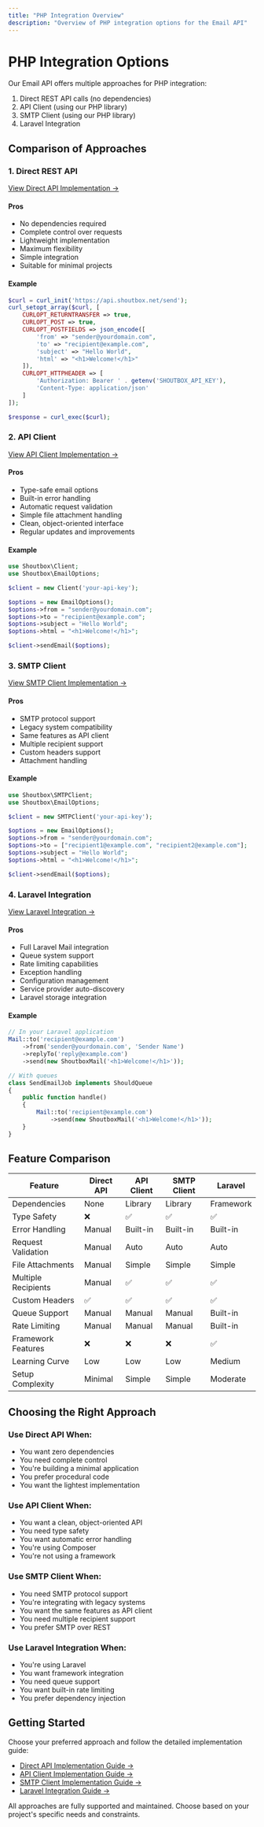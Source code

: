 ```yaml
---
title: "PHP Integration Overview"
description: "Overview of PHP integration options for the Email API"
---
```


# PHP Integration Options

Our Email API offers multiple approaches for PHP integration:

1. Direct REST API calls (no dependencies)
2. API Client (using our PHP library)
3. SMTP Client (using our PHP library)
4. Laravel Integration

## Comparison of Approaches

### 1. Direct REST API

[View Direct API Implementation →](/examples/php-direct-api)

#### Pros
- No dependencies required
- Complete control over requests
- Lightweight implementation
- Maximum flexibility
- Simple integration
- Suitable for minimal projects

#### Example
```php
$curl = curl_init('https://api.shoutbox.net/send');
curl_setopt_array($curl, [
    CURLOPT_RETURNTRANSFER => true,
    CURLOPT_POST => true,
    CURLOPT_POSTFIELDS => json_encode([
        'from' => "sender@yourdomain.com",
        'to' => "recipient@example.com",
        'subject' => "Hello World",
        'html' => "<h1>Welcome!</h1>"
    ]),
    CURLOPT_HTTPHEADER => [
        'Authorization: Bearer ' . getenv('SHOUTBOX_API_KEY'),
        'Content-Type: application/json'
    ]
]);

$response = curl_exec($curl);
```

### 2. API Client

[View API Client Implementation →](/examples/php-api-client)

#### Pros
- Type-safe email options
- Built-in error handling
- Automatic request validation
- Simple file attachment handling
- Clean, object-oriented interface
- Regular updates and improvements

#### Example
```php
use Shoutbox\Client;
use Shoutbox\EmailOptions;

$client = new Client('your-api-key');

$options = new EmailOptions();
$options->from = "sender@yourdomain.com";
$options->to = "recipient@example.com";
$options->subject = "Hello World";
$options->html = "<h1>Welcome!</h1>";

$client->sendEmail($options);
```

### 3. SMTP Client

[View SMTP Client Implementation →](/examples/php-smtp-client)

#### Pros
- SMTP protocol support
- Legacy system compatibility
- Same features as API client
- Multiple recipient support
- Custom headers support
- Attachment handling

#### Example
```php
use Shoutbox\SMTPClient;
use Shoutbox\EmailOptions;

$client = new SMTPClient('your-api-key');

$options = new EmailOptions();
$options->from = "sender@yourdomain.com";
$options->to = ["recipient1@example.com", "recipient2@example.com"];
$options->subject = "Hello World";
$options->html = "<h1>Welcome!</h1>";

$client->sendEmail($options);
```

### 4. Laravel Integration

[View Laravel Integration →](/examples/php-laravel)

#### Pros
- Full Laravel Mail integration
- Queue system support
- Rate limiting capabilities
- Exception handling
- Configuration management
- Service provider auto-discovery
- Laravel storage integration

#### Example
```php
// In your Laravel application
Mail::to('recipient@example.com')
    ->from('sender@yourdomain.com', 'Sender Name')
    ->replyTo('reply@example.com')
    ->send(new ShoutboxMail('<h1>Welcome!</h1>'));

// With queues
class SendEmailJob implements ShouldQueue
{
    public function handle()
    {
        Mail::to('recipient@example.com')
            ->send(new ShoutboxMail('<h1>Welcome!</h1>'));
    }
}
```

## Feature Comparison

| Feature                 | Direct API | API Client | SMTP Client | Laravel    |
|------------------------|------------|------------|-------------|------------|
| Dependencies           | None       | Library    | Library     | Framework  |
| Type Safety            | ❌         | ✅         | ✅          | ✅         |
| Error Handling         | Manual     | Built-in   | Built-in    | Built-in   |
| Request Validation     | Manual     | Auto       | Auto        | Auto       |
| File Attachments       | Manual     | Simple     | Simple      | Simple     |
| Multiple Recipients    | Manual     | ✅         | ✅          | ✅         |
| Custom Headers         | ✅         | ✅         | ✅          | ✅         |
| Queue Support          | Manual     | Manual     | Manual      | Built-in   |
| Rate Limiting          | Manual     | Manual     | Manual      | Built-in   |
| Framework Features     | ❌         | ❌         | ❌          | ✅         |
| Learning Curve         | Low        | Low        | Low         | Medium     |
| Setup Complexity       | Minimal    | Simple     | Simple      | Moderate   |

## Choosing the Right Approach

### Use Direct API When:
- You want zero dependencies
- You need complete control
- You're building a minimal application
- You prefer procedural code
- You want the lightest implementation

### Use API Client When:
- You want a clean, object-oriented API
- You need type safety
- You want automatic error handling
- You're using Composer
- You're not using a framework

### Use SMTP Client When:
- You need SMTP protocol support
- You're integrating with legacy systems
- You want the same features as API client
- You need multiple recipient support
- You prefer SMTP over REST

### Use Laravel Integration When:
- You're using Laravel
- You want framework integration
- You need queue support
- You want built-in rate limiting
- You prefer dependency injection

## Getting Started

Choose your preferred approach and follow the detailed implementation guide:

- [Direct API Implementation Guide →](/examples/php-direct-api)
- [API Client Implementation Guide →](/examples/php-api-client)
- [SMTP Client Implementation Guide →](/examples/php-smtp-client)
- [Laravel Integration Guide →](/examples/php-laravel)

All approaches are fully supported and maintained. Choose based on your project's specific needs and constraints.
